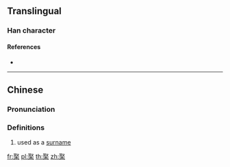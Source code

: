 ==Translingual==

===Han character===
{{Han char|rn=75|rad=木|as=08|sn=12|four=17904|canj=SED|ids=⿱取木}}

====References====
* {{Han ref|kx=0535.020|dkj=14991|dj=0922.210|hdz=21224.080|uh=68F8|ud=26872|bh=D9C5|bd=55749}}

----

==Chinese==
{{zh-forms}}

===Pronunciation===
{{zh-pron
|m=zōu
|c=zau1
|mc=y
|oc=y
|ma=
|cat=pn
}}

===Definitions===
# used as a [[surname]]

[[fr:棸]]
[[pl:棸]]
[[th:棸]]
[[zh:棸]]